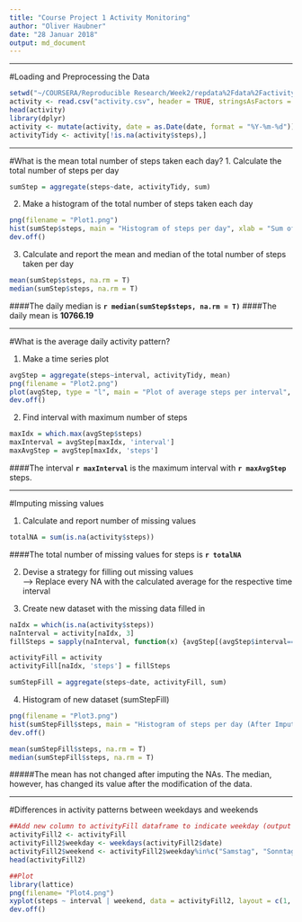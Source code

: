 ---
title: "Course Project 1 Activity Monitoring"
author: "Oliver Haubner"
date: "28 Januar 2018"
output: md_document
---

***
#Loading and Preprocessing the Data
```{r, echo = TRUE, message = FALSE}
setwd("~/COURSERA/Reproducible Research/Week2/repdata%2Fdata%2Factivity")
activity <- read.csv("activity.csv", header = TRUE, stringsAsFactors = FALSE, na.strings = "NA")
head(activity)
library(dplyr)
activity <- mutate(activity, date = as.Date(date, format = "%Y-%m-%d"))
activityTidy <- activity[!is.na(activity$steps),]
```


***
#What is the mean total number of steps taken each day?
1. Calculate the total number of steps per day
```{r, echo = TRUE, message = FALSE}
sumStep = aggregate(steps~date, activityTidy, sum)
```

2. Make a histogram of the total number of steps taken each day
```{r}
png(filename = "Plot1.png")
hist(sumStep$steps, main = "Histogram of steps per day", xlab = "Sum of steps per day")
dev.off()
```

3. Calculate and report the mean and median of the total number of steps taken per day
```{r, echo = TRUE, message = FALSE}
mean(sumStep$steps, na.rm = T)
median(sumStep$steps, na.rm = T)
```

####The daily median is **`r median(sumStep$steps, na.rm = T)`**
####The daily mean is **10766.19**

***
#What is the average daily activity pattern?

1. Make a time series plot

```{r}
avgStep = aggregate(steps~interval, activityTidy, mean)
png(filename = "Plot2.png")
plot(avgStep, type = "l", main = "Plot of average steps per interval", sub = "averaged across all observed days, ignoring NAs", xlab = "5min Intervals", ylab = "Number of steps")
dev.off()
```

2. Find interval with maximum number of steps
```{r}
maxIdx = which.max(avgStep$steps)
maxInterval = avgStep[maxIdx, 'interval']
maxAvgStep = avgStep[maxIdx, 'steps']
```
####The interval **`r maxInterval`** is the maximum interval with **`r maxAvgStep`** steps.


***
#Imputing missing values

1. Calculate and report number of missing values
```{r}
totalNA = sum(is.na(activity$steps))
```
####The total number of missing values for steps is **`r totalNA`**

2. Devise a strategy for filling out missing values  
--> Replace every NA with the calculated average for the respective time interval

3. Create new dataset with the missing data filled in
```{r}
naIdx = which(is.na(activity$steps))
naInterval = activity[naIdx, 3]
fillSteps = sapply(naInterval, function(x) {avgStep[(avgStep$interval==x), 2]})

activityFill = activity
activityFill[naIdx, 'steps'] = fillSteps

sumStepFill = aggregate(steps~date, activityFill, sum)
```

4. Histogram of new dataset (sumStepFill)
```{r}
png(filename = "Plot3.png")
hist(sumStepFill$steps, main = "Histogram of steps per day (After Imputation)", xlab = "Sum of steps per day")
dev.off()

mean(sumStepFill$steps, na.rm = T)
median(sumStepFill$steps, na.rm = T)
```


#####The mean has not changed after imputing the NAs. The median, however, has changed its value after the modification of the data.

***
#Differences in activity patterns between weekdays and weekends

```{r}
##Add new column to activityFill dataframe to indicate weekday (output is in German in my case)
activityFill2 <- activityFill
activityFill2$weekday <- weekdays(activityFill2$date)
activityFill2$weekend <- activityFill2$weekday%in%c("Samstag", "Sonntag")
head(activityFill2)

##Plot
library(lattice)
png(filename= "Plot4.png")
xyplot(steps ~ interval | weekend, data = activityFill2, layout = c(1, 2), main = "Avg. steps per interval on weekends [above] and on weekdays [below]")
dev.off()
```


